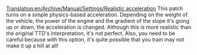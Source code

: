 [[Translation:en/Archive/Manual/Settings/Realistic acceleration]]
This patch turns on a simple physics-based acceleration.  Depending on the weight of the vehicle, the power of the engine and the gradient of the slope it's going up or down, the acceleration is changed.  Although this is more realistic than the original TTD's interpretation, it's not perfect.  Also, you need to be careful because with this option, it's quite possible that you train may not make it up a hill at all!